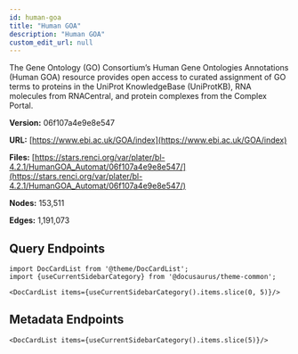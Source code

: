 ```yaml
---
id: human-goa
title: "Human GOA"
description: "Human GOA"
custom_edit_url: null
---
```





The Gene Ontology (GO) Consortium’s Human Gene Ontologies Annotations (Human GOA) resource provides open access to curated assignment of GO terms to proteins in the UniProt KnowledgeBase (UniProtKB), RNA molecules from RNACentral, and protein complexes from the Complex Portal.

**Version:** 06f107a4e9e8e547

**URL:** [https://www.ebi.ac.uk/GOA/index](https://www.ebi.ac.uk/GOA/index)

**Files:** [https://stars.renci.org/var/plater/bl-4.2.1/HumanGOA_Automat/06f107a4e9e8e547/](https://stars.renci.org/var/plater/bl-4.2.1/HumanGOA_Automat/06f107a4e9e8e547/)

**Nodes:** 153,511

**Edges:** 1,191,073






## Query Endpoints
```mdx-code-block
import DocCardList from '@theme/DocCardList';
import {useCurrentSidebarCategory} from '@docusaurus/theme-common';

<DocCardList items={useCurrentSidebarCategory().items.slice(0, 5)}/>
```

## Metadata Endpoints    
```mdx-code-block
<DocCardList items={useCurrentSidebarCategory().items.slice(5)}/>
```
      